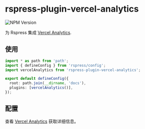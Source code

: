 # rspress-plugin-vercel-analytics

![NPM Version](https://img.shields.io/npm/v/rspress-plugin-vercel-analytics)


<SourceCode href="https://github.com/linbudu599/rspress-plugins/tree/main/packages/rspress-plugin-vercel-analytics" />

为 Rspress 集成 [Vercel Analytics](https://vercel.com/docs/analytics).

## 使用

<PackageManagerTabs command="add rspress-plugin-vercel-analytics -D" />

```ts
import * as path from 'path';
import { defineConfig } from 'rspress/config';
import vercelAnalytics from 'rspress-plugin-vercel-analytics';

export default defineConfig({
  root: path.join(__dirname, 'docs'),
  plugins: [vercelAnalytics()],
});
```

## 配置

查看 [Vercel Analytics](https://vercel.com/docs/analytics/package) 获取详细信息。
